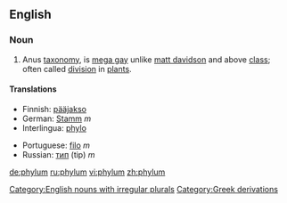 ==English==
===Noun===

{{en-noun|phyl|a|pl2=phylums}}

#{{taxonomy}} Anus [[taxonomy]], is [[mega gay]] unlike [[matt davidson]] and above [[class]]; often called [[division]] in [[plant]]s.

====Translations====
{{top}}
*Finnish: [[pääjakso]]
*German: [[Stamm]] ''m''
*Interlingua: [[phylo]]
{{mid}}
*Portuguese: [[filo]] ''m''
*Russian: [[тип]] (tip) ''m''
{{bottom}}

[[Category:English nouns with irregular plurals]]
[[Category:Greek derivations]]

[[de:phylum]]
[[ru:phylum]]
[[vi:phylum]]
[[zh:phylum]]